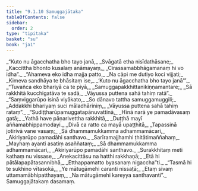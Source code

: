 ```yaml
---
title: "9.1.10 Samuggajātaka"
tableOfContents: false
sidebar:
  order: 2
type: "tipitaka"
basket: "su"
book: "ja1"
---
```



<DynamicBreadcrumb />

<Division number="87" book="ja1">

<Paragraph number="1876" type="verses" book="ja1">
_“Kuto nu āgacchatha bho tayo janā,_  
_Svāgatā etha nisīdathāsane;_  
_Kaccittha bhonto kusalaṃ anāmayaṃ,_  
_Cirassamabbhāgamanaṃ hi vo idha”._  

</Paragraph>

</Division>
<Division number="88" book="ja1">

<Paragraph number="1877" type="verses" book="ja1">
_“Ahameva eko idha majja patto,_  
_Na cāpi me dutiyo koci vijjati;_  
_Kimeva sandhāya te bhāsitaṃ ise,_  
_‘Kuto nu āgacchatha bho tayo janā’”._  

</Paragraph>

</Division>
<Division number="89" book="ja1">

<Paragraph number="1878" type="verses" book="ja1">
_“Tuvañca eko bhariyā ca te piyā,_  
_Samuggapakkhittanikiṇṇamantare;_  
_Sā rakkhitā kucchigatāva te sadā,_  
_Vāyussa puttena sahā tahiṃ ratā”._  

</Paragraph>

</Division>
<Division number="90" book="ja1">

<Paragraph number="1879" type="verses" book="ja1">
_“Saṃviggarūpo isinā viyākato,_  
_So dānavo tattha samuggamuggili;_  
_Addakkhi bhariyaṃ suci māladhāriniṃ,_  
_Vāyussa puttena sahā tahiṃ rataṃ”._  

</Paragraph>

</Division>
<Division number="91" book="ja1">

<Paragraph number="1880" type="verses" book="ja1">
_“Sudiṭṭharūpamuggatapānuvattinā,_  
_Hīnā narā ye pamadāvasaṃ gatā;_  
_Yathā have pāṇarivettha rakkhitā,_  
_Duṭṭhā mayī aññamabhippamodayi._  

</Paragraph>

</Division>
<Division number="92" book="ja1">

<Paragraph number="1881" type="verses" book="ja1">
_Divā ca ratto ca mayā upaṭṭhitā,_  
_Tapassinā jotirivā vane vasaṃ;_  
_Sā dhammamukkamma adhammamācari,_  
_Akiriyarūpo pamadāhi santhavo._  

</Paragraph>

</Division>
<Division number="93" book="ja1">

<Paragraph number="1882" type="verses" book="ja1">
_Sarīramajjhamhi ṭhitātimaññahaṃ,_  
_Mayhaṃ ayanti asatiṃ asaññataṃ;_  
_Sā dhammamukkamma adhammamācari,_  
_Akiriyarūpo pamadāhi santhavo._  

</Paragraph>

</Division>
<Division number="94" book="ja1">

<Paragraph number="1883" type="verses" book="ja1">
_Surakkhitaṃ meti kathaṃ nu vissase,_  
_Anekacittāsu na hatthi rakkhaṇā;_  
_Etā hi pātālapapātasannibhā,_  
_Etthappamatto byasanaṃ nigaccha”ti._  

</Paragraph>

</Division>
<Division number="95" book="ja1">

<Paragraph number="1884" type="verses" book="ja1">
_“Tasmā hi te sukhino vītasokā,_  
_Ye mātugāmehi caranti nissaṭā;_  
_Etaṃ sivaṃ uttamamābhipatthayaṃ,_  
_Na mātugāmehi kareyya santhavanti”._  


</Paragraph>
</Division>

<Paragraph number="1885" type="center" book="ja1">
Samuggajātakaṃ dasamaṃ.
</Paragraph>